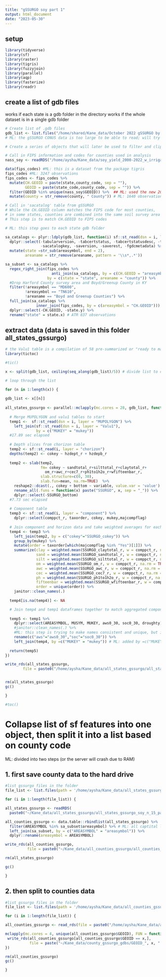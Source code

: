 ```yaml
---
title: "gSSURGO soy part 1"
output: html_document
date: "2023-05-30"
---
```



## setup

```r

library(tidyverse)
library(sf)
library(raster)
library(tigris)
library(fuzzyjoin)
library(parallel)
library(aqp)
library(fasterize)
library(readr)

```

## create a list of gdb files

works if each state is a gdb folder in the directory
works if the whole dataset is in a single gdb folder

```r

# Create list of .gdb files
gdb_list <- list.files("/home/shared/Kane_data/October 2022 gSSURGO by State/", full.names = T, pattern = "gdb")
# ML: the gSSURGO CONUS data is too large to be able to read; will try downloading files by states and read by states

# Create a series of objects that will later be used to filter and clip gSSURGO data----

# Call in FIPS information and codes for counties used in analysis
nass_soy <- readRDS("/home/aysha/Kane_data/soy_yield_2000-2022_w_irrigation_n_15.rds")

data(fips_codes) #ML: this is a dataset from the package tigris
fips_codes #ML: 3247 observations
fips_codes <- fips_codes %>%
  mutate(CH.GEOID = paste(state,county_code, sep = ""), 
         GEOID = paste(state_code,county_code, sep = "")) %>%
  filter(GEOID %in% unique(nass_soy$GEOID)) %>%  ## ML: used the new 2000-2022 data file
  mutate(county = str_remove(county, " County")) # ML: 1640 observations

# Call in 'sacatalog' table from gSSURGO
# While the CH.GEOID column matches the FIPS code for most counties, 
# in some states, counties are combined into the same soil survey area
# This step is to match CH.GEOID to FIPS codes

# ML: this step goes to each state gdb folder 

sa_catalogs <- plyr::ldply(gdb_list, function(i) sf::st_read(dsn = i, layer = "sacatalog")) %>%
  dplyr::select(-tabularversion, -tabcertstatus, -tabcertstatusdesc, -tabnasisexportdate, -tabularverest, -tabularversion, 
                -sacatalogkey, -saversion, -saverest, -fgdcmetadata) %>%
  mutate(state =str_sub(areasymbol, end = 2),
         areaname = str_remove(areaname, pattern = '\\s*,.*'))

sa_subset <- sa_catalogs %>%
  regex_right_join(fips_codes %>%
                     anti_join(sa_catalogs, by = c(CH.GEOID = "areasymbol")), 
                   by = c(state = "state", areaname = "county")) %>%
  #Drop Harford County survey area and Boyd/Greenup County in KY
  filter(!areasymbol == "MD600",
         !areasymbol == "TN610",
         !areaname == "Boyd and Greenup Counties") %>%
  full_join(sa_catalogs %>%
              inner_join(fips_codes, by = c(areasymbol = "CH.GEOID"))) %>%
  dplyr::select(-CH.GEOID, -state.y) %>%
  rename("state" = state.x) # ATR 837 observations

```


## extract data (data is saved in this folder all_states_gssurgo)

```r
# the Valu1 table is a compilation of 58 pre-summarized or "ready to map" attributes
library(tictoc)

#tic()

x <- split(gdb_list, ceiling(seq_along(gdb_list)/5)) # divide list to combine every 5 states

# loop through the list

for (n in 1:length(x)) {
  
gdb_list <- x[[n]]
  
all_states_gssurgo <- parallel::mclapply(mc.cores = 28, gdb_list, function(i){
  
  # Merge MUPOLYGON and valu1 tables to start
  temp1 <-  sf::st_read(dsn = i, layer = "MUPOLYGON") %>%
    left_join(sf::st_read(dsn = i, layer = "Valu1"),
              by = c("MUKEY" = "mukey")) 
  #17.89 sec elapsed
  
  # Depth slices from chorizon table
  temp2 <- sf::st_read(i, layer = "chorizon")
  depths(temp2) <- cokey ~ hzdept_r + hzdepb_r
  
  temp2 <- slab(temp2, 
                fm= cokey ~ sandtotal_r+silttotal_r+claytotal_r+
                  om_r+awc_r+cec7_r+ph1to1h2o_r+wfifteenbar_r, 
                slab.structure=c(0, 30), 
                slab.fun=mean, na.rm=TRUE)  %>%
    reshape2::dcast(., cokey + bottom ~ variable, value.var = 'value') %>%
    rename_all(.funs = function(x) paste("SSURGO", x, sep = "_")) %>%
    dplyr::select(-SSURGO_bottom)  
  #7.73 sec elapsed
 
  # Component table
  temp3 <- sf::st_read(i, layer = "component") %>%
    dplyr::select(comppct_r, taxorder, cokey, mukey,majcompflag) 
  
  # Join component and horizon data and take weighted averages for each map unit
  temp4 <- temp3 %>%
    left_join(temp2, by = c("cokey"="SSURGO_cokey")) %>%
    group_by(mukey) %>%
    mutate(order = taxorder[which(majcompflag %in% "Yes")[1]]) %>%
    summarize(clay = weighted.mean(SSURGO_claytotal_r, w = comppct_r, na.rm = TRUE),
              sand = weighted.mean(SSURGO_sandtotal_r, w = comppct_r, na.rm = TRUE),
              silt = weighted.mean(SSURGO_silttotal_r, w = comppct_r, na.rm = TRUE),
              om = weighted.mean(SSURGO_om_r, w = comppct_r, na.rm = TRUE),
              awc = weighted.mean(SSURGO_awc_r, w = comppct_r, na.rm = TRUE),
              cec = weighted.mean(SSURGO_cec7_r, w = comppct_r, na.rm = TRUE),
              ph = weighted.mean(SSURGO_ph1to1h2o_r, w = comppct_r, na.rm = TRUE),
              fifteenbar = weighted.mean(SSURGO_wfifteenbar_r, w = comppct_r, na.rm = TRUE),
              order = unique(order)) %>%
    janitor::clean_names(.)
  
  temp4[is.na(temp4)] <- NA

  # Join temp4 and temp1 dataframes together to match aggregated component data to mapunits
  
  temp5 <- temp1 %>%
    dplyr::select(AREASYMBOL, MUSYM, MUKEY, aws0_30, soc0_30, droughty) %>%
    #janitor::clean_names(.) %>% 
    #ML: this step is trying to make names consistent and unique, but it gives a break sf object and creates the internal error (can't find 'agr' columns) when renaming in the next step; disable this will not generate the error
    rename(c("aws"="aws0_30","soc"="soc0_30")) %>%
    left_join(temp4, by =c("MUKEY" = "mukey")) # ML: added by =c("MUKEY" = "mukey")
  
  return(temp5)
})

write_rds(all_states_gssurgo, 
        file = paste0("/home/aysha/Kane_data/all_states_gssurgo/all_states_gssurgo_soy_n_15_part",n,".rds"))


rm(all_states_gssurgo)
gc()

}

#toc()


```


# Collapse list of sf features into one object, then split it into a list based on county code

ML: divided into two steps (or the server will crash due to RAM)

## 1. first save county data to the hard drive 

```r
#list gssurgo files in the folder
file_list <- list.files(path = '/home/aysha/Kane_data/all_states_gssurgo/','rds',full.names = TRUE)

for (i in 1:length(file_list)) {

all_states_gssurgo <- readRDS(
  paste0("~/Kane_data/all_states_gssurgo/all_states_gssurgo_soy_n_15_part",i,".rds"))

all_counties_gssurgo <- data.table::rbindlist(all_states_gssurgo) %>%  
  filter(AREASYMBOL %in% sa_subset$areasymbol) %>% # ML: all captital letters
  left_join(sa_subset, by = c("AREASYMBOL" = "areasymbol")) %>%
  dplyr::rename(areasymbol = AREASYMBOL)

write_rds(all_counties_gssurgo, 
          file = paste0("~/Kane_data/all_counties_gssurgo/all_counties_gssurgo_soy_part",i,".rds"))

rm(all_states_gssurgo)

gc()

}

```

## 2. then split to counties data 

```r

#list gssurgo files in the folder
file_list <- list.files(path = '/home/aysha/Kane_data/all_counties_gssurgo/','rds',full.names = TRUE)

for (i in 1:length(file_list)) {

all_counties_gssurgo <- read_rds(file = paste0("/home/aysha/Kane_data/all_counties_gssurgo/all_counties_gssurgo_soy_part",i,".rds"))

mclapply(mc.cores = 4, unique(all_counties_gssurgo$GEOID), FUN = function(x){
 write_rds(all_counties_gssurgo[all_counties_gssurgo$GEOID == x,], 
           file = paste("~/Kane_data/county_gssurgo_gdbs/GEOID_", x, ".rds", sep = ""))
})

rm(all_counties_gssurgo)
gc()

}

```
